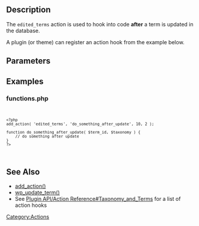 ==Description==
The <code>edited_terms</code> action is used to hook into code <b>after</b> a term is updated in the database. 

A plugin (or theme) can register an action hook from the example below.

== Parameters ==
{{Parameter|$term_id|int|ID of the term edited}}
{{Parameter|$taxonomy|string|Taxonomy slug of the related term}}

== Examples ==
=== functions.php ===
<code><pre><?php 
add_action( 'edited_terms', 'do_something_after_update', 10, 2 ); 

function do_something_after_update( $term_id, $taxonomy ) {
    // do something after update
}
?></pre></code>

==See Also==
* [[Function_Reference/add_action|add_action()]]
* [[Function_Reference/wp_update_term|wp_update_term()]]
* See [[Plugin_API/Action_Reference#Taxonomy_and_Terms|Plugin API/Action Reference#Taxonomy_and_Terms]] for a list of action hooks
[[Category:Actions]]